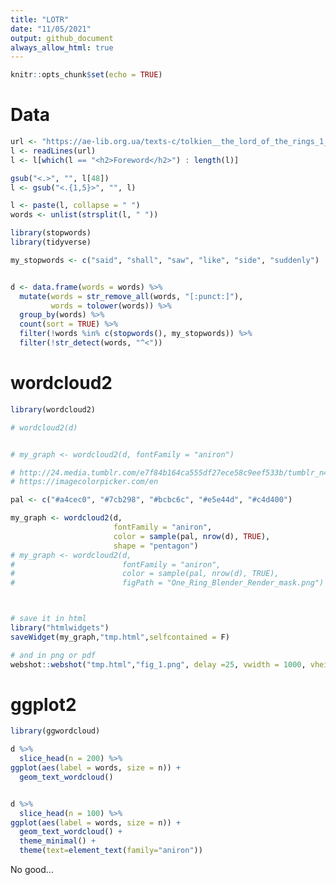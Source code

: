 ```yaml
---
title: "LOTR"
date: "11/05/2021"
output: github_document
always_allow_html: true
---
```


```r
knitr::opts_chunk$set(echo = TRUE)
```

# Data

```r
url <- "https://ae-lib.org.ua/texts-c/tolkien__the_lord_of_the_rings_1__en.htm"
l <- readLines(url)
l <- l[which(l == "<h2>Foreword</h2>") : length(l)]

gsub("<.>", "", l[48])
l <- gsub("<.{1,5}>", "", l)

l <- paste(l, collapse = " ")
words <- unlist(strsplit(l, " "))

library(stopwords)
library(tidyverse)

my_stopwords <- c("said", "shall", "saw", "like", "side", "suddenly")


d <- data.frame(words = words) %>% 
  mutate(words = str_remove_all(words, "[:punct:]"),
         words = tolower(words)) %>%
  group_by(words) %>%
  count(sort = TRUE) %>%
  filter(!words %in% c(stopwords(), my_stopwords)) %>%
  filter(!str_detect(words, "^<"))
```

# wordcloud2
```r
library(wordcloud2)

# wordcloud2(d)


# my_graph <- wordcloud2(d, fontFamily = "aniron")

# http://24.media.tumblr.com/e7f84b164ca555df27ece58c9eef533b/tumblr_n4zlev5OTf1tze8l2o4_500.png
# https://imagecolorpicker.com/en

pal <- c("#a4cec0", "#7cb298", "#bcbc6c", "#e5e44d", "#c4d400")

my_graph <- wordcloud2(d, 
                       fontFamily = "aniron", 
                       color = sample(pal, nrow(d), TRUE), 
                       shape = "pentagon")
# my_graph <- wordcloud2(d, 
#                        fontFamily = "aniron", 
#                        color = sample(pal, nrow(d), TRUE), 
#                        figPath = "One_Ring_Blender_Render_mask.png")



# save it in html
library("htmlwidgets")
saveWidget(my_graph,"tmp.html",selfcontained = F)

# and in png or pdf
webshot::webshot("tmp.html","fig_1.png", delay =25, vwidth = 1000, vheight=600)
```

<!-- ![image](fig_1.png) -->

# ggplot2

```r
library(ggwordcloud)

d %>% 
  slice_head(n = 200) %>%
ggplot(aes(label = words, size = n)) +
  geom_text_wordcloud()


d %>% 
  slice_head(n = 100) %>%
ggplot(aes(label = words, size = n)) +
  geom_text_wordcloud() + 
  theme_minimal() +
  theme(text=element_text(family="aniron"))
```
No good...
